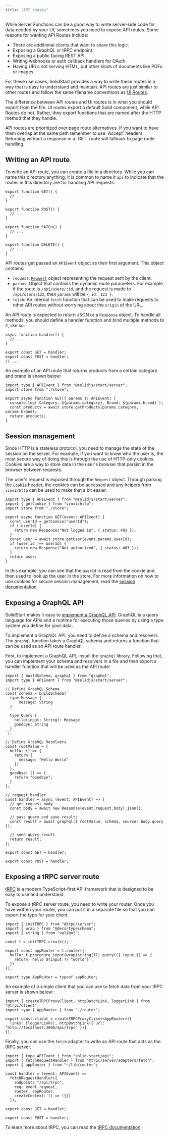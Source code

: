 ```yaml
---
title: "API routes"
---
```


While Server Functions can be a good way to write server-side code for data needed by your UI, sometimes you need to expose API routes.
Some reasons for wanting API Routes include:
- There are additional clients that want to share this logic.
- Exposing a GraphQL or tRPC endpoint.
- Exposing a public facing REST API.
- Writing webhooks or auth callback handlers for OAuth.
- Having URLs not serving HTML, but other kinds of documents like PDFs or images.

For these use cases, SolidStart provides a way to write these routes in a way that is easy to understand and maintain. 
API routes are just similar to other routes and follow the same filename conventions as [UI Routes](/solid-start/building-your-application/routing).

The difference between API routes and UI routes is in what you should export from the file.
UI routes export a default Solid component, while API Routes do not. 
Rather, they export functions that are named after the HTTP method that they handle.

<Callout>
API routes are prioritized over page route alternatives.
If you want to have them overlap at the same path remember to use `Accept` headers.
Returning without a response in a `GET` route will fallback to page route handling.
</Callout>

## Writing an API route

To write an API route, you can create a file in a directory.
While you can name this directory anything, it is common to name it `api` to indicate that the routes in this directory are for handling API requests:

```tsx title="routes/api/test.ts"
export function GET() {
  // ...
}

export function POST() {
  // ...
}

export function PATCH() {
  // ...
}

export function DELETE() {
  // ...
}
```

API routes get passed an `APIEvent` object as their first argument. 
This object contains:
- `request`: [`Request`](https://developer.mozilla.org/en-US/docs/Web/API/Request) object representing the request sent by the client.
- `params`: Object that contains the dynamic route parameters. For example, if the route is `/api/users/:id`, and the request is made to `/api/users/123`, then `params` will be `{ id: 123 }`.
- `fetch`: An internal `fetch` function that can be used to make requests to other API routes without worrying about the `origin` of the URL.

An API route is expected to return JSON or a `Response` object. To handle all methods, you should define a handler function and bind multiple methods to it, like so:

```tsx title="routes/api/all.ts"
async function handler() {
  // ...
}

export const GET = handler;
export const POST = handler;
// ...
```

An example of an API route that returns products from a certain category and brand is shown below:

```tsx title="routes/api/product/[category]/brand-[brand].ts"
import type { APIEvent } from "@solidjs/start/server";
import store from "./store";
 
export async function GET({ params }: APIEvent) {
  console.log(`Category: ${params.category}, Brand: ${params.brand}`);
  const products = await store.getProducts(params.category, params.brand);
  return products;
}
```

## Session management

Since HTTP is a stateless protocol, you need to manage the state of the session on the server.
For example, if you want to know who the user is, the most secure way of doing this is through the use of HTTP-only cookies.
Cookies are a way to store data in the user's browser that persist in the browser between requests.

The user's request is exposed through the `Request` object.
Through parsing the [`Cookie`](https://developer.mozilla.org/en-US/docs/Web/HTTP/Headers/Cookie) header, the cookies can be accessed and any helpers from `vinxi/http` can be used to make that a bit easier.

```tsx
import type { APIEvent } from "@solidjs/start/server";
import { getCookie } from "vinxi/http";
import store from "./store";

export async function GET(event: APIEvent) {
  const userId = getCookie("userId");
  if (!userId) {
    return new Response("Not logged in", { status: 401 });
  }
  const user = await store.getUser(event.params.userId);
  if (user.id !== userId) {
    return new Response("Not authorized", { status: 403 });
  }
  return user;
}
```

In this example, you can see that the `userId` is read from the cookie and then used to look up the user in the store.
For more information on how to use cookies for secure session management, read the [session documentation](/solid-start/advanced/session).

## Exposing a GraphQL API

SolidStart makes it easy to [implement a GraphQL API](https://graphql.org/). 
GraphQL is a query language for APIs and a runtime for executing those queries by using a type system you define for your data.

To implement a GraphQL API, you need to define a schema and resolvers.
The `graphql` function takes a GraphQL schema and returns a function that can be used as an API route handler.

First, to implement a GraphQL API, install the `graphql` library.
Following that, you can implement your schema and resolvers in a file and then export a handler function that will be used as the API route:

```tsx title="routes/graphql.ts"
import { buildSchema, graphql } from "graphql";
import type { APIEvent } from "@solidjs/start/server";

// Define GraphQL Schema
const schema = buildSchema(`
  type Message {
      message: String
  }

  type Query {
    hello(input: String): Message
    goodbye: String
  }
`);

// Define GraphQL Resolvers
const rootValue = {
  hello: () => {
    return {
      message: "Hello World"
    };
  },
  goodbye: () => {
    return "Goodbye";
  }
};

// request handler
const handler = async (event: APIEvent) => {
  // get request body
  const body = await new Response(event.request.body).json();

  // pass query and save results
  const result = await graphql({ rootValue, schema, source: body.query });

  // send query result
  return result;
};

export const GET = handler;

export const POST = handler;
```

## Exposing a tRPC server route

[tRPC](https://trpc.io/) is a modern TypeScript-first API framework that is designed to be easy to use and understand.

To expose a tRPC server route, you need to write your router.
Once you have written your router, you can put it in a separate file so that you can export the type for your client.

```tsx title="lib/router.ts"
import { initTRPC } from "@trpc/server";
import { wrap } from "@decs/typeschema";
import { string } from "valibot";

const t = initTRPC.create();

export const appRouter = t.router({
  hello: t.procedure.input(wrap(string())).query(({ input }) => {
    return `hello ${input ?? "world"}`;
  })
});

export type AppRouter = typeof appRouter;
```

An example of a simple client that you can use to fetch data from your tRPC server is shown below:

```tsx title="lib/trpc.ts"
import { createTRPCProxyClient, httpBatchLink, loggerLink } from "@trpc/client";
import type { AppRouter } from "./router";

export const client = createTRPCProxyClient<AppRouter>({
  links: [loggerLink(), httpBatchLink({ url: "http://localhost:3000/api/trpc" })]
});
```

Finally, you can use the `fetch` adapter to write an API route that acts as the tRPC server.

```tsx title="routes/api/trpc/[trpc].ts"
import { type APIEvent } from "solid-start/api";
import { fetchRequestHandler } from "@trpc/server/adapters/fetch";
import { appRouter } from "~/lib/router";

const handler = (event: APIEvent) =>
  fetchRequestHandler({
    endpoint: "/api/trpc",
    req: event.request,
    router: appRouter,
    createContext: () => ({})
  });

export const GET = handler;

export const POST = handler;
```

To learn more about tRPC, you can read the [tRPC documentation](https://trpc.io/docs).
